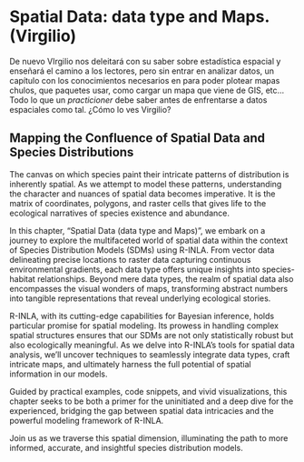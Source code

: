 
\pagebreak 
\setcounter{chapter}{4}
\setcounter{section}{0}
\renewcommand{\thepage}{\arabic{page}}

# Spatial Data: data type and Maps. (Virgilio)

De nuevo VIrgilio nos deleitará con su saber sobre estadística espacial y enseñará el camino a los lectores, pero sin entrar en analizar datos, un capítulo  con los conocimientos necesarios en \R para poder plotear mapas chulos, que paquetes usar, como cargar un mapa que viene de GIS, etc... Todo lo que un *practicioner* debe saber antes de enfrentarse a datos espaciales como tal. ¿Cómo lo ves Virgilio?

##  Mapping the Confluence of Spatial Data and Species Distributions 


The canvas on which species paint their intricate patterns of distribution is inherently spatial. As we attempt to model these patterns, understanding the character and nuances of spatial data becomes imperative. It is the matrix of coordinates, polygons, and raster cells that gives life to the ecological narratives of species existence and abundance.

In this chapter, "Spatial Data (data type and Maps)", we embark on a journey to explore the multifaceted world of spatial data within the context of Species Distribution Models (SDMs) using R-INLA. From vector data delineating precise locations to raster data capturing continuous environmental gradients, each data type offers unique insights into species-habitat relationships. Beyond mere data types, the realm of spatial data also encompasses the visual wonders of maps, transforming abstract numbers into tangible representations that reveal underlying ecological stories.

R-INLA, with its cutting-edge capabilities for Bayesian inference, holds particular promise for spatial modeling. Its prowess in handling complex spatial structures ensures that our SDMs are not only statistically robust but also ecologically meaningful. As we delve into R-INLA's tools for spatial data analysis, we'll uncover techniques to seamlessly integrate data types, craft intricate maps, and ultimately harness the full potential of spatial information in our models.

Guided by practical examples, code snippets, and vivid visualizations, this chapter seeks to be both a primer for the uninitiated and a deep dive for the experienced, bridging the gap between spatial data intricacies and the powerful modeling framework of R-INLA.

Join us as we traverse this spatial dimension, illuminating the path to more informed, accurate, and insightful species distribution models.

